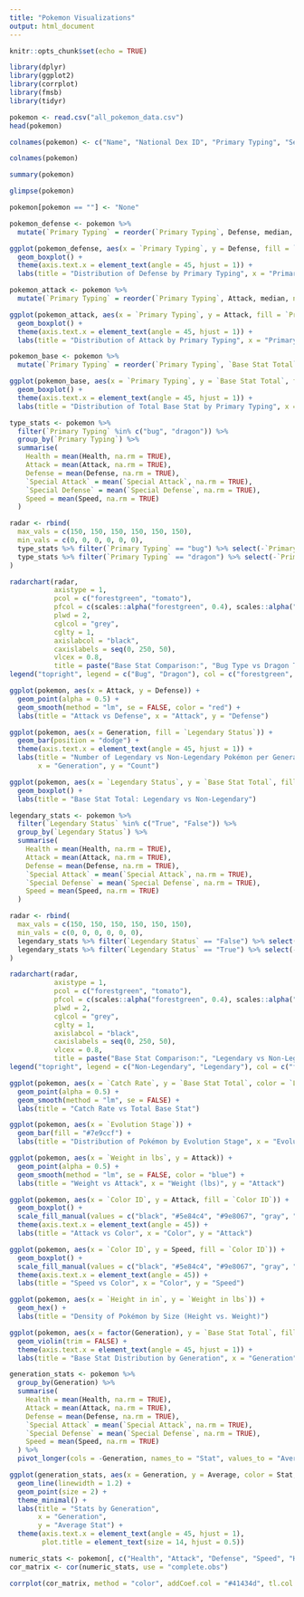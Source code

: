 ```yaml
---
title: "Pokemon Visualizations"
output: html_document
---
```


```r
knitr::opts_chunk$set(echo = TRUE)
```

```r
library(dplyr)
library(ggplot2)
library(corrplot)
library(fmsb)
library(tidyr)
```

```r
pokemon <- read.csv("all_pokemon_data.csv")
head(pokemon)
```
```r
colnames(pokemon) <- c("Name", "National Dex ID", "Primary Typing", "Secondary Typing", "Secondary Typing Flag", "Generation", "Legendary Status", "Form", "Alt Form Flag", "Evolution Stage", "Number of Evolution", "Color ID", "Catch Rate", "Height in dm", "Weight in hg", "Height in in", "Weight in lbs", "Base Stat Total", "Health", "Attack", "Defense", "Special Attack", "Special Defense", "Speed")
```

```r
colnames(pokemon)
```

```r
summary(pokemon)
```
```r
glimpse(pokemon)
```
```r
pokemon[pokemon == ""] <- "None"
```

```r
pokemon_defense <- pokemon %>%
  mutate(`Primary Typing` = reorder(`Primary Typing`, Defense, median, na.rm = TRUE))

ggplot(pokemon_defense, aes(x = `Primary Typing`, y = Defense, fill = `Primary Typing`)) +
  geom_boxplot() +
  theme(axis.text.x = element_text(angle = 45, hjust = 1)) +
  labs(title = "Distribution of Defense by Primary Typing", x = "Primary Type", y = "Defense")
```
```r
pokemon_attack <- pokemon %>%
  mutate(`Primary Typing` = reorder(`Primary Typing`, Attack, median, na.rm = TRUE))

ggplot(pokemon_attack, aes(x = `Primary Typing`, y = Attack, fill = `Primary Typing`)) +
  geom_boxplot() +
  theme(axis.text.x = element_text(angle = 45, hjust = 1)) +
  labs(title = "Distribution of Attack by Primary Typing", x = "Primary Type", y = "Attack")
```
```r
pokemon_base <- pokemon %>%
  mutate(`Primary Typing` = reorder(`Primary Typing`, `Base Stat Total`, median, na.rm = TRUE))

ggplot(pokemon_base, aes(x = `Primary Typing`, y = `Base Stat Total`, fill = `Primary Typing`)) +
  geom_boxplot() +
  theme(axis.text.x = element_text(angle = 45, hjust = 1)) +
  labs(title = "Distribution of Total Base Stat by Primary Typing", x = "Primary Type", y = "Total Base Stat")
```

```r
type_stats <- pokemon %>%
  filter(`Primary Typing` %in% c("bug", "dragon")) %>%
  group_by(`Primary Typing`) %>%
  summarise(
    Health = mean(Health, na.rm = TRUE),
    Attack = mean(Attack, na.rm = TRUE),
    Defense = mean(Defense, na.rm = TRUE),
    `Special Attack` = mean(`Special Attack`, na.rm = TRUE),
    `Special Defense` = mean(`Special Defense`, na.rm = TRUE),
    Speed = mean(Speed, na.rm = TRUE)
  )

radar <- rbind(
  max_vals = c(150, 150, 150, 150, 150, 150),
  min_vals = c(0, 0, 0, 0, 0, 0),
  type_stats %>% filter(`Primary Typing` == "bug") %>% select(-`Primary Typing`),
  type_stats %>% filter(`Primary Typing` == "dragon") %>% select(-`Primary Typing`)
)

radarchart(radar,
           axistype = 1,
           pcol = c("forestgreen", "tomato"),
           pfcol = c(scales::alpha("forestgreen", 0.4), scales::alpha("tomato", 0.4)),
           plwd = 2,
           cglcol = "grey",
           cglty = 1,
           axislabcol = "black",
           caxislabels = seq(0, 250, 50),
           vlcex = 0.8,
           title = paste("Base Stat Comparison:", "Bug Type vs Dragon Type"))
legend("topright", legend = c("Bug", "Dragon"), col = c("forestgreen", "tomato"), lty = 1, lwd = 2)
```

```r
ggplot(pokemon, aes(x = Attack, y = Defense)) +
  geom_point(alpha = 0.5) +
  geom_smooth(method = "lm", se = FALSE, color = "red") +
  labs(title = "Attack vs Defense", x = "Attack", y = "Defense")
```

```r
ggplot(pokemon, aes(x = Generation, fill = `Legendary Status`)) +
  geom_bar(position = "dodge") +
  theme(axis.text.x = element_text(angle = 45, hjust = 1)) +
  labs(title = "Number of Legendary vs Non-Legendary Pokémon per Generation", 
       x = "Generation", y = "Count")
```
```r
ggplot(pokemon, aes(x = `Legendary Status`, y = `Base Stat Total`, fill = `Legendary Status`)) +
  geom_boxplot() +
  labs(title = "Base Stat Total: Legendary vs Non-Legendary")
```
```r
legendary_stats <- pokemon %>%
  filter(`Legendary Status` %in% c("True", "False")) %>%
  group_by(`Legendary Status`) %>%
  summarise(
    Health = mean(Health, na.rm = TRUE),
    Attack = mean(Attack, na.rm = TRUE),
    Defense = mean(Defense, na.rm = TRUE),
    `Special Attack` = mean(`Special Attack`, na.rm = TRUE),
    `Special Defense` = mean(`Special Defense`, na.rm = TRUE),
    Speed = mean(Speed, na.rm = TRUE)
  )

radar <- rbind(
  max_vals = c(150, 150, 150, 150, 150, 150),
  min_vals = c(0, 0, 0, 0, 0, 0),
  legendary_stats %>% filter(`Legendary Status` == "False") %>% select(-`Legendary Status`),
  legendary_stats %>% filter(`Legendary Status` == "True") %>% select(-`Legendary Status`)
)

radarchart(radar,
           axistype = 1,
           pcol = c("forestgreen", "tomato"),
           pfcol = c(scales::alpha("forestgreen", 0.4), scales::alpha("tomato", 0.4)),
           plwd = 2,
           cglcol = "grey",
           cglty = 1,
           axislabcol = "black",
           caxislabels = seq(0, 250, 50),
           vlcex = 0.8,
           title = paste("Base Stat Comparison:", "Legendary vs Non-Legendary"))
legend("topright", legend = c("Non-Legendary", "Legendary"), col = c("forestgreen", "tomato"), lty = 1, lwd = 2)
```
```r
ggplot(pokemon, aes(x = `Catch Rate`, y = `Base Stat Total`, color = `Legendary Status`)) +
  geom_point(alpha = 0.5) +
  geom_smooth(method = "lm", se = FALSE) +
  labs(title = "Catch Rate vs Total Base Stat")
```

```r
ggplot(pokemon, aes(x = `Evolution Stage`)) +
  geom_bar(fill = "#7e9ccf") +
  labs(title = "Distribution of Pokémon by Evolution Stage", x = "Evolution Stage", y = "Count")
```
```r
ggplot(pokemon, aes(x = `Weight in lbs`, y = Attack)) +
  geom_point(alpha = 0.5) +
  geom_smooth(method = "lm", se = FALSE, color = "blue") +
  labs(title = "Weight vs Attack", x = "Weight (lbs)", y = "Attack")
```

```r
ggplot(pokemon, aes(x = `Color ID`, y = Attack, fill = `Color ID`)) +
  geom_boxplot() +
  scale_fill_manual(values = c("black", "#5e84c4", "#9e8067", "gray", "#7dbf71", "#e3b3c5", "#b998d4", "#c45252", "white", "#ede193")) +
  theme(axis.text.x = element_text(angle = 45)) +
  labs(title = "Attack vs Color", x = "Color", y = "Attack")
```
```r
ggplot(pokemon, aes(x = `Color ID`, y = Speed, fill = `Color ID`)) +
  geom_boxplot() +
  scale_fill_manual(values = c("black", "#5e84c4", "#9e8067", "gray", "#7dbf71", "#e3b3c5", "#b998d4", "#c45252", "white", "#ede193")) +
  theme(axis.text.x = element_text(angle = 45)) +
  labs(title = "Speed vs Color", x = "Color", y = "Speed")
```

```r
ggplot(pokemon, aes(x = `Height in in`, y = `Weight in lbs`)) +
  geom_hex() +
  labs(title = "Density of Pokémon by Size (Height vs. Weight)")
```
```r
ggplot(pokemon, aes(x = factor(Generation), y = `Base Stat Total`, fill = factor(Generation))) +
  geom_violin(trim = FALSE) +
  theme(axis.text.x = element_text(angle = 45, hjust = 1)) +
  labs(title = "Base Stat Distribution by Generation", x = "Generation", y = "Total Base Stat")
```
```r
generation_stats <- pokemon %>%
  group_by(Generation) %>%
  summarise(
    Health = mean(Health, na.rm = TRUE),
    Attack = mean(Attack, na.rm = TRUE),
    Defense = mean(Defense, na.rm = TRUE),
    `Special Attack` = mean(`Special Attack`, na.rm = TRUE),
    `Special Defense` = mean(`Special Defense`, na.rm = TRUE),
    Speed = mean(Speed, na.rm = TRUE)
  ) %>%
  pivot_longer(cols = -Generation, names_to = "Stat", values_to = "Average")

ggplot(generation_stats, aes(x = Generation, y = Average, color = Stat, group = Stat)) +
  geom_line(linewidth = 1.2) +
  geom_point(size = 2) +
  theme_minimal() +
  labs(title = "Stats by Generation",
       x = "Generation",
       y = "Average Stat") +
  theme(axis.text.x = element_text(angle = 45, hjust = 1),
        plot.title = element_text(size = 14, hjust = 0.5))
```

```r
numeric_stats <- pokemon[, c("Health", "Attack", "Defense", "Speed", "Height in in", "Weight in lbs")]
cor_matrix <- cor(numeric_stats, use = "complete.obs")

corrplot(cor_matrix, method = "color", addCoef.col = "#41434d", tl.col = "black", number.cex = 0.7)
```



